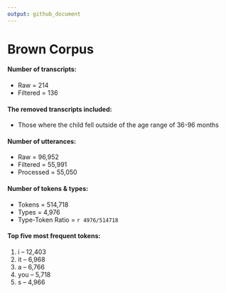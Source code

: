 ```yaml
---
output: github_document
---
```

# Brown Corpus

#### Number of transcripts:
* Raw = 214
* Filtered = 136

#### The removed transcripts included:
* Those where the child fell outside of the age range of 36-96 months

#### Number of utterances:
* Raw = 96,952
* Filtered = 55,991
* Processed = 55,050
  
#### Number of tokens & types:
* Tokens = 514,718
* Types = 4,976
* Type-Token Ratio = `r 4976/514718`

#### Top five most frequent tokens:
1. i -- 12,403
2. it -- 6,968
3. a -- 6,766
4. you -- 5,718
5. s -- 4,966


